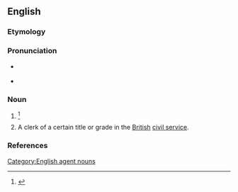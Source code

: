 ==English==

===Etymology===
{{suffix|abstract|or|lang=en}}

===Pronunciation===
* {{a|US}} {{IPA|/æbˈstɹæk.tɚ/|lang=en}}
* {{rhymes|æktə(ɹ)|lang=en}}

===Noun===
{{en-noun}}

# {{alternative form of|abstracter|lang=en}} {{defdate|First attested in the mid 17<sup>th</sup> century.}}<ref name=SOED>{{R:SOED5|page=10}}</ref>
# {{lb|en|dated|historical|UK}} A clerk of a certain title or grade in the [[British]] [[civil service]].

===References===
<references/>

[[Category:English agent nouns]]